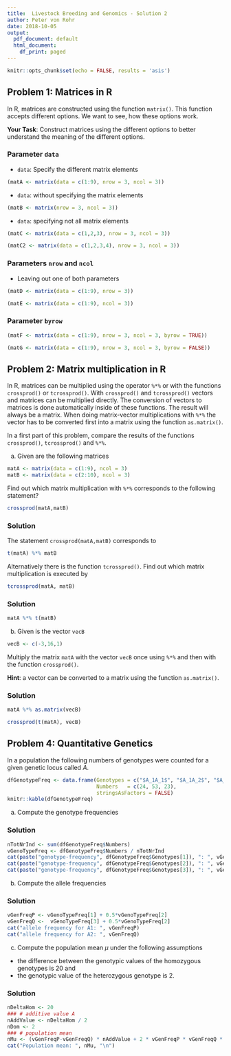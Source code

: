 ```yaml
---
title:  Livestock Breeding and Genomics - Solution 2
author: Peter von Rohr
date: 2018-10-05
output: 
  pdf_document: default
  html_document:
    df_print: paged
---
```


```r
knitr::opts_chunk$set(echo = FALSE, results = 'asis')
```


## Problem 1: Matrices in R
In R, matrices are constructed using the function `matrix()`. This function accepts different options. We want to see, how these options work.

__Your Task__: Construct matrices using the different options to better understand the meaning of the different options.


### Parameter `data`
* `data`: Specify the different matrix elements
```r
(matA <- matrix(data = c(1:9), nrow = 3, ncol = 3))
```

* `data`: without specifying the matrix elements
```r
(matB <- matrix(nrow = 3, ncol = 3))
```

* `data`: specifying not all matrix elements
```r
(matC <- matrix(data = c(1,2,3), nrow = 3, ncol = 3))
```

```r
(matC2 <- matrix(data = c(1,2,3,4), nrow = 3, ncol = 3))
```

\pagebreak

### Parameters `nrow` and `ncol`
* Leaving out one of both parameters

```r
(matD <- matrix(data = c(1:9), nrow = 3))
```

```r
(matE <- matrix(data = c(1:9), ncol = 3))
```

### Parameter `byrow`
```r
(matF <- matrix(data = c(1:9), nrow = 3, ncol = 3, byrow = TRUE))
```

```r
(matG <- matrix(data = c(1:9), nrow = 3, ncol = 3, byrow = FALSE))
```


## Problem 2: Matrix multiplication in R
In R, matrices can be multiplied using the operator `%*%` or with the functions `crossprod()` or `tcrossprod()`. With `crossprod()` and `tcrossprod()` vectors and matrices can be multiplied directly. The conversion of vectors to matrices is done automatically inside of these functions. The result will always be a matrix. When doing matrix-vector multiplications with `%*%` the vector has to be converted first into a matrix using the function `as.matrix()`.

In a first part of this problem, compare the results of the functions `crossprod()`, `tcrossprod()` and `%*%`. 

a) Given are the following matrices

```r
matA <- matrix(data = c(1:9), ncol = 3)
matB <- matrix(data = c(2:10), ncol = 3)
```

Find out which matrix multiplication with `%*%` corresponds to the following statement?

```r
crossprod(matA,matB)
```

### Solution
The statement `crossprod(matA,matB)` corresponds to 

```r
t(matA) %*% matB
```

Alternatively there is the function `tcrossprod()`. Find out which matrix multiplication is executed by

```r
tcrossprod(matA, matB)
```


### Solution
```r
matA %*% t(matB)
```


b) Given is the vector `vecB`

```r
vecB <- c(-3,16,1)
```

Multiply the matrix `matA` with the vector `vecB` once using `%*%` and then with the function `crossprod()`.

__Hint__: a vector can be converted to a matrix using the function `as.matrix()`.


### Solution
```r
matA %*% as.matrix(vecB)
```

```r
crossprod(t(matA), vecB)
```


\pagebreak

## Problem 4: Quantitative Genetics
In a population the following numbers of genotypes were counted for a given genetic locus called $A$. 

```r
dfGenotypeFreq <- data.frame(Genotypes = c("$A_1A_1$", "$A_1A_2$", "$A_2A_2$"),
                             Numbers   = c(24, 53, 23),
                             stringsAsFactors = FALSE)
knitr::kable(dfGenotypeFreq)
```

a) Compute the genotype frequencies

### Solution
```r
nTotNrInd <- sum(dfGenotypeFreq$Numbers)
vGenoTypeFreq <- dfGenotypeFreq$Numbers / nTotNrInd
cat(paste("genotype-frequency", dfGenotypeFreq$Genotypes[1]), ": ", vGenoTypeFreq[1])
cat(paste("genotype-frequency", dfGenotypeFreq$Genotypes[2]), ": ", vGenoTypeFreq[2])
cat(paste("genotype-frequency", dfGenotypeFreq$Genotypes[3]), ": ", vGenoTypeFreq[3])
```

b) Compute the allele frequencies

### Solution
```r
vGenFreqP <- vGenoTypeFreq[1] + 0.5*vGenoTypeFreq[2]
vGenFreqQ <-  vGenoTypeFreq[3] + 0.5*vGenoTypeFreq[2]
cat("allele frequency for A1: ", vGenFreqP)
cat("allele frequency for A2: ", vGenFreqQ)
```

c) Compute the population mean $\mu$ under the following assumptions

* the difference between the genotypic values of the homozygous genotypes is $20$ and
* the genotypic value of the heterozygous genotype is $2$.

### Solution
```r
nDeltaHom <- 20
### # additive value A
nAddValue <- nDeltaHom / 2
nDom <- 2
### # population mean
nMu <- (vGenFreqP-vGenFreqQ) * nAddValue + 2 * vGenFreqP * vGenFreqQ * nDom
cat("Population mean: ", nMu, "\n")
```

